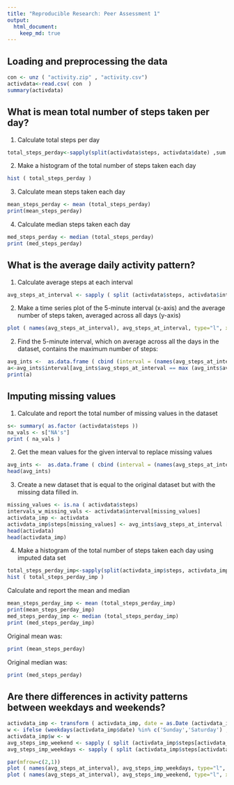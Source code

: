 ```yaml
---
title: "Reproducible Research: Peer Assessment 1"
output: 
  html_document:
    keep_md: true
---
```



## Loading and preprocessing the data
```r
con <- unz ( "activity.zip" , "activity.csv")
activdata<-read.csv( con  )
summary(activdata)
```


## What is mean total number of steps taken per day?
1. Calculate total steps per day  
```r
total_steps_perday<-sapply(split(activdata$steps, activdata$date) ,sum ,na.rm=TRUE)
```
2. Make a histogram of the total number of steps taken each day  
```r
hist ( total_steps_perday )
```  
3. Calculate mean steps taken each day  
```r
mean_steps_perday <- mean (total_steps_perday)
print(mean_steps_perday)
```
4. Calculate median steps taken each day  
```r
med_steps_perday <- median (total_steps_perday)
print (med_steps_perday)

```

## What is the average daily activity pattern?
1. Calculate average steps at each interval
```r
avg_steps_at_interval <- sapply ( split (activdata$steps, activdata$interval), mean, na.rm = TRUE)
```
2. Make a time series plot of the 5-minute interval (x-axis) and the average number of steps taken, averaged across all days (y-axis)
```r
plot ( names(avg_steps_at_interval), avg_steps_at_interval, type="l", xlab="at interval", ylab="avg steps")
```
2. Find the 5-minute interval, which on average across all the days in the dataset, contains the maximum number of steps:
```r
avg_ints <-  as.data.frame ( cbind (interval = (names(avg_steps_at_interval)) , avg_steps_at_interval = as.data.frame(avg_steps_at_interval) , stringsAsFactors=FALSE ) )
a<-avg_ints$interval[avg_ints$avg_steps_at_interval == max (avg_ints$avg_steps_at_interval)]
print(a)
```
## Imputing missing values
1. Calculate and report the total number of missing values in the dataset
```r
s<- summary( as.factor (activdata$steps ))
na_vals <- s["NA's"]
print ( na_vals )
```
2. Get the mean values for the given interval to replace missing values
```r
avg_ints <-  as.data.frame ( cbind (interval = (names(avg_steps_at_interval)) , avg_steps_at_interval = as.data.frame(avg_steps_at_interval) ) )
head(avg_ints)
```
3. Create a new dataset that is equal to the original dataset but with the missing data filled in.
```r
missing_values <- is.na ( activdata$steps)
intervals_w_missing_vals <- activdata$interval[missing_values]
activdata_imp <- activdata
activdata_imp$steps[missing_values] <- avg_ints$avg_steps_at_interval [match ( intervals_w_missing_vals, avg_ints$interval )]
head(activdata)
head(activdata_imp)
```
4. Make a histogram of the total number of steps taken each day using imputed data set
```r
total_steps_perday_imp<-sapply(split(activdata_imp$steps, activdata_imp$date) ,sum ,na.rm=TRUE)
hist ( total_steps_perday_imp )
```
Calculate and report the mean and median
```r
mean_steps_perday_imp <- mean (total_steps_perday_imp)
print(mean_steps_perday_imp)
med_steps_perday_imp <- median (total_steps_perday_imp)
print (med_steps_perday_imp)
```
Original mean was:
```r
print (mean_steps_perday)
```
Original median was:
```r
print (med_steps_perday)
```

## Are there differences in activity patterns between weekdays and weekends?
```r
activdata_imp <- transform ( activdata_imp, date = as.Date (activdata_imp$date))
w <- ifelse (weekdays(activdata_imp$date) %in% c('Sunday','Saturday') , 'weekend', 'weekday' )
activdata_imp$w <- w
avg_steps_imp_weekend <- sapply ( split (activdata_imp$steps[activdata_imp$w=='weekend'], activdata_imp$interval[activdata_imp$w=='weekend']), mean, na.rm = TRUE)
avg_steps_imp_weekdays <- sapply ( split (activdata_imp$steps[activdata_imp$w=='weekday'], activdata_imp$interval[activdata_imp$w=='weekday']), mean, na.rm = TRUE)

par(mfrow=c(2,1))
plot ( names(avg_steps_at_interval), avg_steps_imp_weekdays, type="l", xlab="at interval", ylab="avg steps", main='Activity at weekdays')
plot ( names(avg_steps_at_interval), avg_steps_imp_weekend, type="l", xlab="at interval", ylab="avg steps", main='Activity at weekends')
```